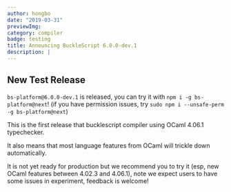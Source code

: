 ```yaml
---
author: hongbo
date: "2019-03-31" 
previewImg:
category: compiler
badge: testing
title: Announcing BuckleScript 6.0.0-dev.1
description: |
---
```


## New Test Release

`bs-platform@6.0.0-dev.1` is released, you can try it with `npm i -g
bs-platform@next`!  (if you have permission issues, try `sudo npm i
--unsafe-perm -g bs-platform@next`)

This is the first release that bucklescript compiler using OCaml 4.06.1
typechecker.

It also means that most language features from OCaml will trickle down
automatically.

It is not yet ready for production but we recommend you to try it (esp, new
OCaml features between 4.02.3 and 4.06.1), note we expect users to have some
issues in experiment, feedback is welcome!
